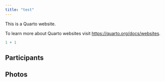 ```yaml
---
title: "test"
---
```


This is a Quarto website.

To learn more about Quarto websites visit <https://quarto.org/docs/websites>.

```r
1 + 1
```

::: {.panel-tabset}

## Participants


## Photos


:::